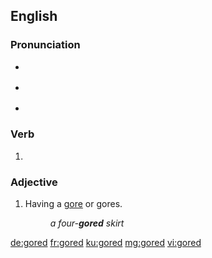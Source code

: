 ==English==

===Pronunciation===
* {{a|GA}} {{IPA|/ɡɔɹd/|lang=en}}
* {{a|RP}} {{IPA|/ɡɔːd/|lang=en}}
* {{homophones|gourd|lang=en}}

===Verb===
{{head|en|verb form}}

# {{en-past of|gore}}

===Adjective===
{{en-adj|-}}

# {{label|en|textiles}} Having a [[gore]] or gores.
#: ''a four-'''gored''' skirt''

[[de:gored]]
[[fr:gored]]
[[ku:gored]]
[[mg:gored]]
[[vi:gored]]
